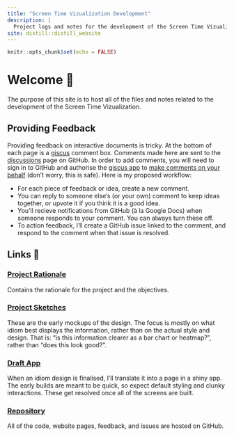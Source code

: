 ```yaml
---
title: "Screen Time Vizualization Development"
description: |
  Project logs and notes for the development of the Screen Time Vizualization.
site: distill::distill_website
---
```


```r
knitr::opts_chunk$set(echo = FALSE)
```

# Welcome 👋

The purpose of this site is to host all of the files and notes related to the development of the Screen Time Vizualization.

## Providing Feedback

Providing feedback on interactive documents is tricky.
At the bottom of each page is a [giscus](https://giscus.app/) comment box.
Comments made here are sent to the [discussions](https://github.com/tarensanders/screen_viz/discussions/categories/comments) page on GitHub.
In order to add comments, you will need to sign in to GitHub and authorise the [giscus app](https://github.com/marketplace/giscus) to [make comments on your behalf](https://docs.github.com/en/developers/apps/building-github-apps/identifying-and-authorizing-users-for-github-apps) (don't worry, this is safe).
Here is my proposed workflow:

* For each piece of feedback or idea, create a new comment.
* You can reply to someone else's (or your own) comment to keep ideas together, or upvote it if you think it is a good idea.
* You'll recieve notifications from GitHub (à la Google Docs) when someone responds to your comment.
You can always turn these off.
* To action feedback, I'll create a GitHub issue linked to the comment, and respond to the comment when that issue is resolved.

## Links 🔗

### [Project Rationale](articles/rationale/index.html)

Contains the rationale for the project and the objectives.

### [Project Sketches](articles/sketches/index.html)

These are the early mockups of the design.
The focus is mostly on what idiom best displays the information, rather than on the actual style and design.
That is: "is this information clearer as a bar chart or heatmap?", rather than "does this look good?".

### [Draft App](draftapp.html)

When an idiom design is finalised, I'll translate it into a page in a shiny app.
The early builds are meant to be quick, so expect default styling and clunky interactions.
These get resolved once all of the screens are built.

### [Repository](https://github.com/tarensanders/screen_viz)

All of the code, website pages, feedback, and issues are hosted on GitHub.

